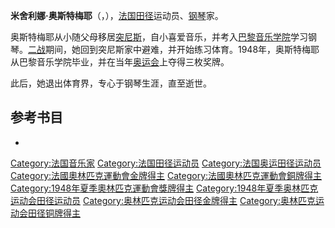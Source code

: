 {{MedalTableTop|Micheline Ostermeyer championne olympique au lancer du disque à Londres en 1948.jpg|150px}}
{{MedalSport | 女子[[田徑|田徑]]}}
{{MedalCountry | {{FRA}} }}
{{MedalCompetition|[[奧林匹克運動會|奧林匹克運動會]]}}
{{MedalGold| [[1948年夏季奧林匹克運動會|1948年倫敦]] | [[1948年夏季奧林匹克運動會田徑比賽|鉛球]]}} 
{{MedalGold| [[1948年夏季奧林匹克運動會|1948年倫敦]] | [[1948年夏季奧林匹克運動會田徑比賽|鐵餅]]}}
{{MedalBronze| [[1948年夏季奧林匹克運動會|1948年倫敦]] | [[1948年夏季奧林匹克運動會田徑比賽|跳高]]}} 
{{MedalBottom}}

'''米舍利娜·奥斯特梅耶'''（{{lang-fr|'''Micheline Ostermeyer'''}}，{{bd|1922年|12月23日|2001年|10月17日|catIdx=Ostermeyer, Micheline}}），[[法国|法国]][[田径|田径]]运动员、[[钢琴|钢琴]]家。

奥斯特梅耶从小随父母移居[[突尼斯|突尼斯]]，自小喜爱音乐，并考入[[巴黎音乐学院|巴黎音乐学院]]学习钢琴。[[二战|二战]]期间，她回到突尼斯家中避难，并开始练习体育。1948年，奥斯特梅耶从巴黎音乐学院毕业，并在当年[[奥运会|奥运会]]上夺得三枚奖牌。

此后，她退出体育界，专心于钢琴生涯，直至逝世。

== 参考书目 ==
*{{cite book | first = Michel | last = Bloit | year = 1996 | title = Micheline Ostermeyer, ou, La vie partagée | publisher = L'Harmattan | location = Paris | id = ISBN 2-7384-3892-X}}
{{奥林匹克运动会女子铁饼冠军}}
{{奥林匹克运动会田径女子铅球冠军}}
{{奥林匹克运动会田径比赛铅球与铁饼双冠王}}
{{Authority control}}
{{DEFAULTSORT:Ostermeyer, Micheline}}
[[Category:法国音乐家|Category:法国音乐家]]
[[Category:法国田径运动员|Category:法国田径运动员]]
[[Category:法国奥运田径运动员|Category:法国奥运田径运动员]]
[[Category:法國奧林匹克運動會金牌得主|Category:法國奧林匹克運動會金牌得主]]
[[Category:法國奧林匹克運動會銅牌得主|Category:法國奧林匹克運動會銅牌得主]]
[[Category:1948年夏季奧林匹克運動會獎牌得主|Category:1948年夏季奧林匹克運動會獎牌得主]]
[[Category:1948年夏季奥林匹克运动会田径运动员|Category:1948年夏季奥林匹克运动会田径运动员]]
[[Category:奥林匹克运动会田径金牌得主|Category:奥林匹克运动会田径金牌得主]]
[[Category:奥林匹克运动会田径铜牌得主|Category:奥林匹克运动会田径铜牌得主]]